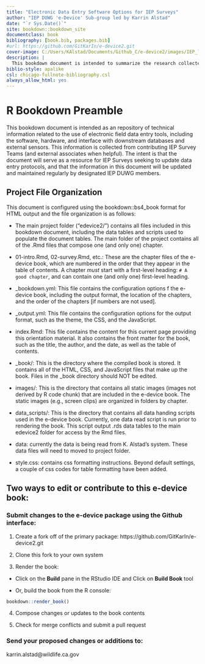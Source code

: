 ```yaml
--- 
title: "Electronic Data Entry Software Options for IEP Surveys"
author: "IEP DUWG 'e-Device' Sub-group led by Karrin Alstad"
date: "`r Sys.Date()`"
site: bookdown::bookdown_site
documentclass: book
bibliography: [book.bib, packages.bib]
#url: https://github.com/GitKarIn/e-device2.git
cover-image: C:/Users/KAlstad/Documents/Github_C/e-device2/images/IEP_logo_compliant_colors.jpg
description: |
  This bookdown document is intended to summarize the research collected by IEP DUWG members regarding the use of electronic data entry tools in IEP Surveys. This project is in-progress and has not been fully reviewed by the IEP DUWG e-device team.
biblio-style: apalike
csl: chicago-fullnote-bibliography.csl
always_allow_html: yes
---
```



#  R Bookdown Preamble {-}

This bookdown document is intended as an repository of technical information related to the use of electronic field data entry tools, including the software, hardware, and interface with downstream databases and external sensors.  This information is collected from contributing IEP Survey Teams (and external associates when helpful). The intent is that the document will serve as a resource for IEP Surveys seeking to update data entry protocols, and that the information in this document will be updated and maintained regularly by designated IEP DUWG members. 

## Project File Organization


This document is configured using the bookdown::bs4_book format for HTML output and the file organization is as follows:

  * The main project folder ("edevice2/") contains all files included in this bookdown document, including the data tables and scripts used to populate the document tables. The main folder of the project contains all of the .Rmd files that compose one (and only one) chapter. 
 
  * 01-intro.Rmd, 02-survey.Rmd, etc.: These are the chapter files of the e-device book, which are numbered in the order that they appear in the table of contents.  A chapter *must* start with a first-level heading: `# A good chapter`, and can contain one (and only one) first-level heading.

  * _bookdown.yml: This file contains the configuration options f the e-device book, including the output format, the location of the chapters, and the order of the chapters [if numbers are not used].
  
  * _output.yml: This file contains the configuration options for the output format, such as the theme, the CSS, and the JavaScript.
  
  * index.Rmd: This file contains the content for this current page providing this orientation material. It also contains the front matter for the book, such as the title, the author, and the date, as well as the table of contents.  
  
  * _book/: This is the directory where the compiled book is stored. It contains all of the HTML, CSS, and JavaScript files that make up the book.  Files in the _book directory should NOT be edited.
  
  * images/: This is the directory that contains all static images (images not derived by R code chunk) that are included in the e-device book.  The static images (e.g., screen clips) are organized in folders by chapter.
  
  * data_scripts/: This is the directory that contains all data handing scripts used in the e-device book.  Currently, one data read script is run prior to rendering the book. This script output .rds data tables to the main edevice2 folder for access by the Rmd files.
  
  * data: currently the data is being read from K. Alstad's system.  These data files will need to moved to project folder.
  
  * style.css: contains css formatting instructions.  Beyond default settings, a couple of css codes for table formatting have been added.
  




## Two ways to edit or contribute to this e-device book:


### Submit changes to the e-device package using the Github interface:

1. Create a fork off of the primary package: https://github.com/GitKarIn/e-device2.git

2. Clone this fork to your own system

3. Render the book:

-  Click on the **Build** pane in the RStudio IDE and Click on **Build Book** tool

-  Or, build the book from the R console:
```r
bookdown::render_book()
```

4. Compose changes or updates to the book contents

5. Check for merge conflicts and submit a pull request



### Send your proposed changes or additions to:

karrin.alstad@wildlife.ca.gov






